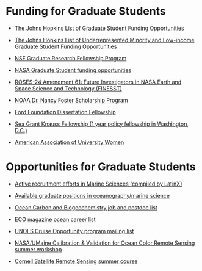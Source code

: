 # Funding for Graduate Students

- [The Johns Hopkins List of Graduate Student Funding Opportunities](https://research.jhu.edu/rdt/funding-opportunities/graduate/)

- [The Johns Hopkins List of Underrepresented Minority and Low-income Graduate Student Funding Opportunities](https://research.jhu.edu/rdt/funding-opportunities/underrepresented/)

- [NSF Graduate Research Fellowship Program](https://www.nsfgrfp.org) 

- [NASA Graduate Student funding opportunities](https://science.nasa.gov/learn/learner-opportunities/#gradops)

- [ROSES-24 Amendment 61: Future Investigators in NASA Earth and Space Science and Technology (FINESST)](https://science.nasa.gov/researchers/solicitations/roses-2023/amendment-61-future-investigators-in-nasa-earth-and-space-science-and-technology-smds-graduate-student-research-proposals-final-text-released-proposals-due-february-6-2024/)

- [NOAA Dr. Nancy Foster Scholarship Program](https://fosterscholars.noaa.gov)

- [Ford Foundation Dissertation Fellowship](https://www.nationalacademies.org/our-work/ford-foundation-dissertation-fellowships)

- [Sea Grant Knauss Fellowship (1 year policy fellowship in Washington, D.C.)](https://seagrant.noaa.gov/knauss-fellowship-program/)

- [American Association of University Women](https://www.aauw.org/resources/programs/fellowships-grants/)

# Opportunities for Graduate Students

- [Active recruitment efforts in Marine Sciences (compiled by LatinX)](https://docs.google.com/spreadsheets/d/14ySe_J3KMrTUrIvi843btc6SmKefWNuVbReTsabotqM/edit)

- [Available graduate positions in oceanography/marine science](https://docs.google.com/spreadsheets/d/1lNarus2zbsYkkQFCrWPS-U2L1Ey4hL2WuBnSp72L1P0/edit#gid=1076480778)

- [Ocean Carbon and Biogeochemistry job and postdoc list](https://www.us-ocb.org/science-support/jobs-and-postdocs/)

- [ECO magazine ocean career list](https://www.ecomagazine.com/news/opportunity/)

- [UNOLS Cruise Opportunity program mailing list](https://www.unols.org/form/contact-us-form)

- [NASA/UMaine Calibration & Validation for Ocean Color Remote Sensing summer workshop](https://misclab.umeoce.maine.edu/OceanOpticsClass2023/about/)

- [Cornell Satellite Remote Sensing summer course](http://oceanography.eas.cornell.edu/satellite/)

